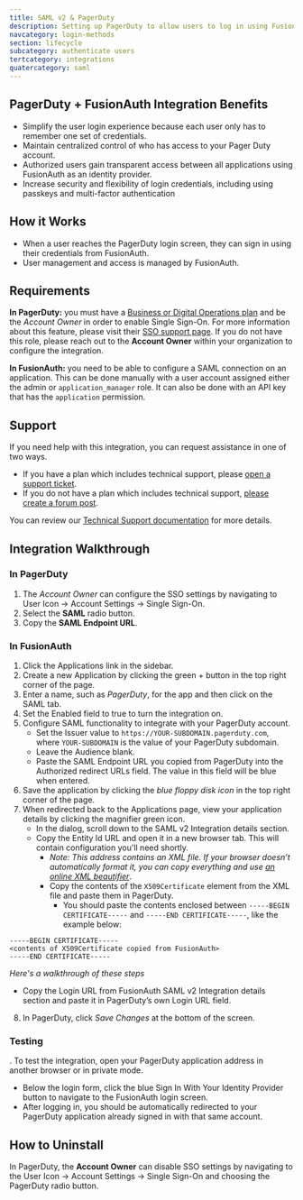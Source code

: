 ```yaml
---
title: SAML v2 & PagerDuty
description: Setting up PagerDuty to allow users to log in using FusionAuth via SAML v2.
navcategory: login-methods
section: lifecycle
subcategory: authenticate users
tertcategory: integrations
quatercategory: saml
---
```


## PagerDuty + FusionAuth Integration Benefits

* Simplify the user login experience because each user only has to remember one set of credentials.
* Maintain centralized control of who has access to your Pager Duty account.
* Authorized users gain transparent access between all applications using FusionAuth as an identity provider.
* Increase security and flexibility of login credentials, including using passkeys and multi-factor authentication

## How it Works

* When a user reaches the PagerDuty login screen, they can sign in using their credentials from FusionAuth.
* User management and access is managed by FusionAuth.

## Requirements

**In PagerDuty:** you must have a [Business or Digital Operations plan](https://www.pagerduty.com/pricing/) and be the *Account Owner* in order to enable Single Sign-On. For more information about this feature, please visit their [SSO support page](https://support.pagerduty.com/docs/sso). If you do not have this role, please reach out to the **Account Owner** within your organization to configure the integration.

**In FusionAuth:** you need to be able to configure a SAML connection on an application. This can be done manually with a user account assigned either the <InlineFieldValue>admin</InlineFieldValue> or `application_manager` role. It can also be done with an API key that has the `application` permission.

## Support

If you need help with this integration, you can request assistance in one of two ways.

* If you have a plan which includes technical support, please [open a support ticket](https://account.fusionauth.io/account/support/).
* If you do not have a plan which includes technical support, [please create a forum post](/community/forum/).

You can review our [Technical Support documentation](/docs/operate/troubleshooting/technical-support) for more details.

## Integration Walkthrough

### In PagerDuty

1. The _Account Owner_ can configure the SSO settings by navigating to <Breadcrumb>User Icon -> Account Settings -> Single Sign-On</Breadcrumb>.
2. Select the **SAML** radio button.
3. Copy the **SAML Endpoint URL**.

### In FusionAuth

1. Click the <Breadcrumb>Applications</Breadcrumb> link in the sidebar.
2. Create a new Application by clicking the green <InlineUIElement>+</InlineUIElement> button in the top right corner of the page.
3. Enter a name, such as *PagerDuty*, for the app and then click on the <Breadcrumb>SAML</Breadcrumb> tab.
4. Set the <InlineField>Enabled</InlineField> field to true to turn the integration on.
5. Configure SAML functionality to integrate with your PagerDuty account.
   * Set the <InlineField>Issuer</InlineField> value to `https://YOUR-SUBDOMAIN.pagerduty.com`, where `YOUR-SUBDOMAIN` is the value of your PagerDuty subdomain.
   * Leave the <InlineField>Audience</InlineField> blank.
   * Paste the <InlineUIElement>SAML Endpoint URL</InlineUIElement> you copied from PagerDuty into the <InlineField>Authorized redirect URLs</InlineField> field. The value in this field will be blue when entered.
6. Save the application by clicking the *blue floppy disk icon* in the top right corner of the page.
7. When redirected back to the <Breadcrumb>Applications</Breadcrumb> page, view your application details by clicking the magnifier green icon.
   * In the dialog, scroll down to the <InlineUIElement>SAML v2 Integration details</InlineUIElement> section.
   * Copy the <InlineUIElement>Entity Id</InlineUIElement> URL and open it in a new browser tab. This will contain configuration you'll need shortly.
     * _Note: This address contains an XML file. If your browser doesn’t automatically format it, you can copy everything and use [an online XML beautifier](https://xmlviewer.org/)_.
     * Copy the contents of the `X509Certificate` element from the XML file and paste them in PagerDuty.
       * You should paste the contents enclosed between `-----BEGIN CERTIFICATE-----` and `-----END CERTIFICATE-----`, like the example below:


```
-----BEGIN CERTIFICATE-----
<contents of X509Certificate copied from FusionAuth>
-----END CERTIFICATE-----
```

_Here's a walkthrough of these steps_

<YouTube id="ljhSRa8dy6I" />

   * Copy the <InlineUIElement>Login URL</InlineUIElement> from FusionAuth <InlineUIElement>SAML v2 Integration details</InlineUIElement> section and paste it in PagerDuty’s own <InlineField>Login URL</InlineField> field.
8. In PagerDuty, click *Save Changes* at the bottom of the screen.

### Testing

. To test the integration, open your PagerDuty application address in another browser or in private mode.
* Below the login form, click the blue <InlineUIElement>Sign In With Your Identity Provider</InlineUIElement> button to navigate to the FusionAuth login screen.
* After logging in, you should be automatically redirected to your PagerDuty application already signed in with that same account.

## How to Uninstall

In PagerDuty, the **Account Owner** can disable SSO settings by navigating to the <Breadcrumb>User Icon -> Account Settings -> Single Sign-On</Breadcrumb> and choosing the <InlineField>PagerDuty</InlineField> radio button.
